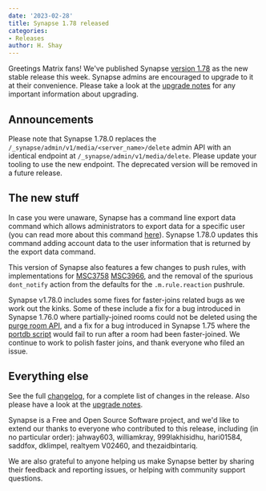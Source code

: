 ```yaml
---
date: '2023-02-28'
title: Synapse 1.78 released
categories:
- Releases
author: H. Shay
---
```


Greetings Matrix fans! We've published Synapse [version 1.78](https://github.com/matrix-org/synapse/releases/tag/v1.78.0)
as the new stable release this week. Synapse admins are encouraged to upgrade
to it at their convenience. Please take a look at the [upgrade notes](https://matrix-org.github.io/synapse/v1.78/upgrade.html#upgrading-to-v1780)
for any important information about upgrading.

## Announcements

Please note that Synapse 1.78.0 replaces the `/_synapse/admin/v1/media/<server_name>/delete` admin API with an identical
endpoint at `/_synapse/admin/v1/media/delete`. Please update your tooling to use the new endpoint. The deprecated version
will be removed in a future release.

## The new stuff

In case you were unaware, Synapse has a command line export data command which allows administrators to export data for
a specific user (you can read more about this command [here](https://matrix-org.github.io/synapse/latest/usage/administration/admin_faq.html#how-can-i-export-user-data)).
Synapse 1.78.0 updates this command adding account data to the user information that is returned by the export data command.

This version of Synapse also features a few changes to push rules, with implementations for [MSC3758](https://github.com/matrix-org/matrix-spec-proposals/pull/3758)
[MSC3966](https://github.com/matrix-org/matrix-spec-proposals/pull/3966), and the removal of the spurious `dont_notify`
action from the defaults for the `.m.rule.reaction` pushrule.

Synapse v1.78.0 includes some fixes for faster-joins related bugs as we work out the kinks. Some of these include a fix
for a bug introduced in Synapse 1.76.0 where partially-joined rooms could not be deleted using the
[purge room API](https://matrix-org.github.io/synapse/latest/admin_api/rooms.html#delete-room-api), and
a fix for a bug introduced in Synapse 1.75 where the [portdb script](https://matrix-org.github.io/synapse/latest/postgres.html#porting-from-sqlite)
would fail to run after a room had been faster-joined. We continue to work to polish faster joins, and thank everyone who
filed an issue.


## Everything else

See the full [changelog](https://github.com/matrix-org/synapse/releases/tag/v1.78.0), for a
complete list of changes in the release. Also please have a look at the [upgrade
notes](https://matrix-org.github.io/synapse/v1.78/upgrade.html#upgrading-to-v1780).

Synapse is a Free and Open Source Software project, and we'd like to extend our
thanks to everyone who contributed to this release, including (in no particular
order): jahway603, williamkray, 999lakhisidhu, hari01584, saddfox, dklimpel, realtyem
V02460, and thezaidbintariq.

We are also grateful to anyone helping us make Synapse better by sharing their
feedback and reporting issues, or helping with community support questions.



